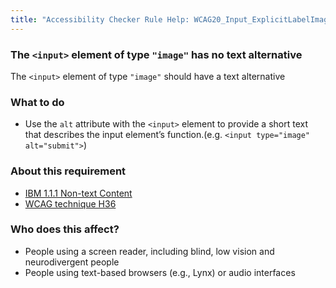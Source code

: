 ```yaml
---
title: "Accessibility Checker Rule Help: WCAG20_Input_ExplicitLabelImage"
---
```


<div className="toolHelp">
<Row>
<Column colLg={16} colMd={8} colSm={4} className="toolHead">

### The `<input>` element of type `"image"` has no text alternative

<div id="locLevel"></div>

 The `<input>` element of type `"image"` should have a text alternative

</Column>
</Row>
<Row>
<Column colLg={11} colMd={5} colSm={4} className="toolMain">



<div id="locSnippet"></div>

### What to do

* Use the `alt` attribute with the `<input>` element to provide a short text that describes the input element’s function.(e.g. `<input type="image" alt="submit">`)

</Column>
<Column colLg={5} colMd={3} colSm={4} className="toolLeft">

### About this requirement

* [IBM 1.1.1 Non-text Content](https://www.ibm.com/able/requirements/requirements/#1_1_1)
* [WCAG technique H36](https://www.w3.org/WAI/WCAG21/Techniques/html/H36)

### Who does this affect?

* People using a screen reader, including blind, low vision and neurodivergent people
* People using text-based browsers (e.g., Lynx) or audio interfaces

</Column>
</Row>
</div>

